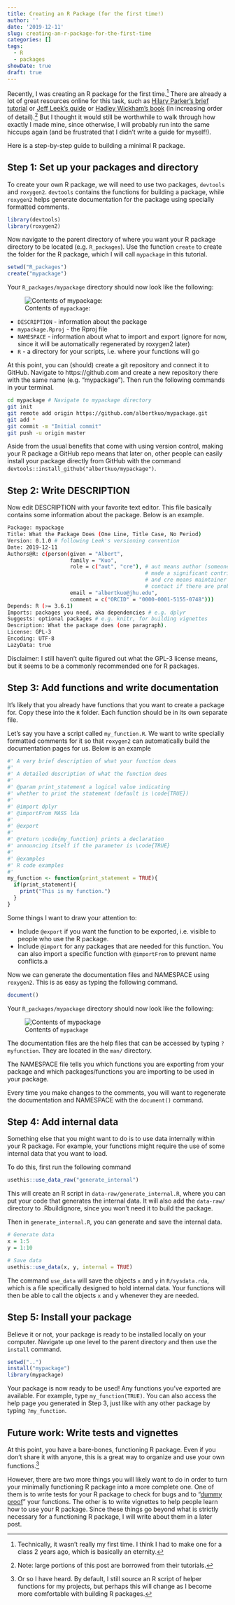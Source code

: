 ```yaml
---
title: Creating an R Package (for the first time!)
author: ''
date: '2019-12-11'
slug: creating-an-r-package-for-the-first-time
categories: []
tags:
  - R
  - packages
showDate: true
draft: true
---
```


Recently, I was creating an R package for the first time.^[Technically, it wasn't really my first time. I think I had to make one for a class 2 years ago, which is basically an eternity.] There are already a lot of great resources online for this task, such as [Hilary Parker's brief tutorial](https://hilaryparker.com/2014/04/29/writing-an-r-package-from-scratch/) or [Jeff Leek's guide](https://github.com/jtleek/rpackages) or [Hadley Wickham's book](http://r-pkgs.had.co.nz/intro.html) (in increasing order of detail).^[Note: large portions of this post are borrowed from their tutorials.] But I thought it would still be worthwhile to walk through how exactly I made mine, since otherwise, I will probably run into the same hiccups again (and be frustrated that I didn't write a guide for myself!).

Here is a step-by-step guide to building a minimal R package.

## Step 1: Set up your packages and directory

To create your own R package, we will need to use two packages, `devtools` and `roxygen2`. `devtools` contains the functions for building a package, while `roxygen2` helps generate documentation for the package using specially formatted comments.

```r
library(devtools)
library(roxygen2)
```

Now navigate to the parent directory of where you want your R package directory to be located (e.g. `R_packages`). Use the function `create` to create the folder for the R package, which I will call `mypackage` in this tutorial.

```r
setwd("R_packages")
create("mypackage")
```

Your `R_packages/mypackage` directory should now look like the following:

![Contents of `mypackage`:](/post/2019-12-11-creating-an-r-package-for-the-first-time_files/file_structure.png)

* `DESCRIPTION` - information about the package
* `mypackage.Rproj` - the Rproj file
* `NAMESPACE` - information about what to import and export (ignore for now, since it will be automatically regenerated by roxygen2 later)
* `R` - a directory for your scripts, i.e. where your functions will go 

At this point, you can (should) create a git repository and connect it to GitHub. Navigate to https://github.com and create a new repository there with the same name (e.g. "mypackage"). Then run the following commands in your terminal.

```bash
cd mypackage # Navigate to mypackage directory
git init
git remote add origin https://github.com/albertkuo/mypackage.git
git add *
git commit -m "Initial commit"
git push -u origin master
```

Aside from the usual benefits that come with using version control, making your R package a GitHub repo means that later on, other people can easily install your package directly from GitHub with the command `devtools::install_github("albertkuo/mypackage")`.

## Step 2: Write DESCRIPTION

Now edit DESCRIPTION with your favorite text editor. This file basically contains some information about the package. Below is an example.

```bash
Package: mypackage
Title: What the Package Does (One Line, Title Case, No Period)
Version: 0.1.0 # following Leek's versioning convention
Date: 2019-12-11
Authors@R: c(person(given = "Albert",
                    family = "Kuo",
                    role = c("aut", "cre"), # aut means author (someone who has 
                                            # made a significant contribution) 
                                            # and cre means maintainer (who to 
                                            # contact if there are problems)
                    email = "albertkuo@jhu.edu",
                    comment = c("ORCID" = "0000-0001-5155-0748")))
Depends: R (>= 3.6.1)
Imports: packages you need, aka dependencies # e.g. dplyr
Suggests: optional packages # e.g. knitr, for building vignettes
Description: What the package does (one paragraph).
License: GPL-3
Encoding: UTF-8
LazyData: true
```

Disclaimer: I still haven't quite figured out what the GPL-3 license means, but it seems to be a commonly recommended one for R packages.

## Step 3: Add functions and write documentation

It's likely that you already have functions that you want to create a package for. Copy these into the `R` folder. Each function should be in its own separate file.

Let's say you have a script called `my_function.R`. We want to write specially formatted comments for it so that `roxygen2` can automatically build the documentation pages for us. Below is an example

```r
#' A very brief description of what your function does
#'
#' A detailed description of what the function does
#'
#' @param print_statement a logical value indicating 
#' whether to print the statement (default is \code{TRUE})
#'
#' @import dplyr
#' @importFrom MASS lda
#'
#' @export
#' 
#' @return \code{my_function} prints a declaration 
#' announcing itself if the parameter is \code{TRUE}
#'
#' @examples
#' R code examples
#'
my_function <- function(print_statement = TRUE){
  if(print_statement){
    print("This is my function.")
  }
}
```

Some things I want to draw your attention to:

* Include `@export` if you want the function to be exported, i.e. visible to people who use the R package.
* Include `@import` for any packages that are needed for this function. You can also import a specific function with `@importFrom` to prevent name conflicts.a

Now we can generate the documentation files and NAMESPACE using `roxygen2`. This is as easy as typing the following command. 

```r
document()
```

Your `R_packages/mypackage` directory should now look like the following:

![Contents of `mypackage`](/post/2019-12-11-creating-an-r-package-for-the-first-time_files/file_structure_2.png)

The documentation files are the help files that can be accessed by typing `?myfunction`. They are located in the `man/` directory. 

The NAMESPACE file tells you which functions you are exporting from your package and which packages/functions you are importing to be used in your package.

Every time you make changes to the comments, you will want to regenerate the documentation and NAMESPACE with the `document()` command. 

## Step 4: Add internal data

Something else that you might want to do is to use data internally within your R package. For example, your functions might require the use of some internal data that you want to load.

To do this, first run the following command

```r
usethis::use_data_raw("generate_internal")
```

This will create an R script in `data-raw/generate_internal.R`, where you can put your code that generates the internal data. It will also add the `data-raw/` directory to .Rbuildignore, since you won't need it to build the package.

Then in `generate_internal.R`, you can generate  and save the internal data.

```r
# Generate data
x = 1:5
y = 1:10

# Save data
usethis::use_data(x, y, internal = TRUE)
```

The command `use_data` will save the objects `x` and `y` in `R/sysdata.rda`, which is a file specifically designed to hold internal data. Your functions will then be able to call the objects `x` and `y` whenever they are needed.

## Step 5: Install your package

Believe it or not, your package is ready to be installed locally on your computer. Navigate up one level to the parent directory and then use the `install` command.

```r
setwd("..")
install("mypackage")
library(mypackage)
```

Your package is now ready to be used! Any functions you've exported are available. For example, type `my_function(TRUE)`. You can also access the help page you generated in Step 3, just like with any other package by typing `?my_function`.

## Future work: Write tests and vignettes

At this point, you have a bare-bones, functioning R package. Even if you don't share it with anyone, this is a great way to organize and use your own functions.^[Or so I have heard. By default, I still source an R script of helper functions for my projects, but perhaps this will change as I become more comfortable with building R packages.]

However, there are two more things you will likely want to do in order to turn your minimally functioning R package into a more complete one. One of them is to write tests for your R package to check for bugs and to "[dummy proof](https://github.com/jtleek/rpackages)" your functions. The other is to write vignettes to help people learn how to use your R package. Since these things go beyond what is strictly necessary for a functioning R package, I will write about them in a later post.
